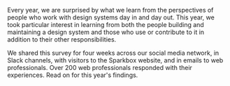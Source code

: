
<Grid className="util-margin-vrt-20vh">
  <GridCell spanMD={7} spanLG={9}>
    <p class="cmp-type-section-description">Every year, we are surprised by what we learn from the perspectives
      of people who work with design systems day in and day out. This
      year, we took particular interest in learning from both the people
      building and maintaining a design system and those who use or
      contribute to it in addition to their other responsibilities.</p>
      <p class="cmp-type-section-description">We shared this survey for four weeks across our social media
      network, in Slack channels, with visitors to the Sparkbox website,
      and in emails to web professionals. Over 200 web professionals
      responded with their experiences. Read on for this year's findings.</p>
  </GridCell>
</Grid>
